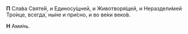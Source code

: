 **П** Сла́ва Святе́й, и Единосу́щней, и Животворя́щей, и Нераздели́мей Тро́ице, всегда́, ны́не и при́сно, и во ве́ки веко́в.

**Н** Ами́нь.
